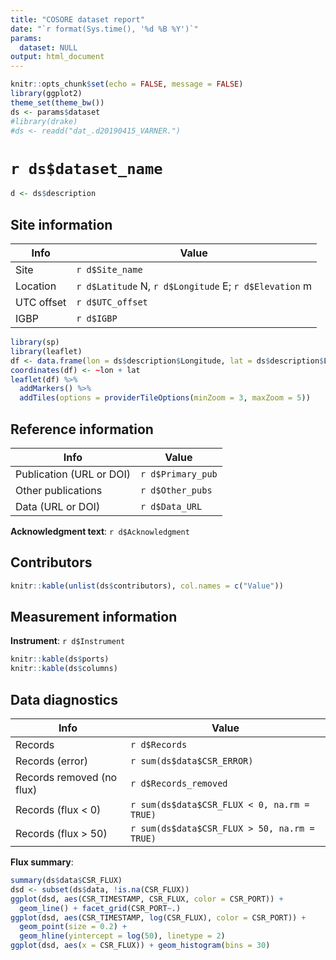```yaml
---
title: "COSORE dataset report"
date: "`r format(Sys.time(), '%d %B %Y')`"
params:
  dataset: NULL
output: html_document
---
```


```r
knitr::opts_chunk$set(echo = FALSE, message = FALSE)
library(ggplot2)
theme_set(theme_bw())
ds <- params$dataset
#library(drake)
#ds <- readd("dat_.d20190415_VARNER.")
```

# `r ds$dataset_name`


```r
d <- ds$description
```

## Site information

Info          |  Value
------------- | ----
Site          | `r d$Site_name`
Location      | `r d$Latitude` N, `r d$Longitude` E; `r d$Elevation` m
UTC offset    |  `r d$UTC_offset`
IGBP          | `r d$IGBP`

```r
library(sp)
library(leaflet)
df <- data.frame(lon = ds$description$Longitude, lat = ds$description$Latitude)
coordinates(df) <- ~lon + lat
leaflet(df) %>% 
  addMarkers() %>% 
  addTiles(options = providerTileOptions(minZoom = 3, maxZoom = 5))
```

## Reference information

Info            |  Value
--------------- | ----
Publication (URL or DOI)  | `r d$Primary_pub`
Other publications        | `r d$Other_pubs`
Data (URL or DOI)         | `r d$Data_URL`

**Acknowledgment text**: `r d$Acknowledgment`

## Contributors

```r
knitr::kable(unlist(ds$contributors), col.names = c("Value"))
```

## Measurement information

**Instrument**: `r d$Instrument`

```r
knitr::kable(ds$ports)
knitr::kable(ds$columns)
```

## Data diagnostics

Info                |  Value
------------------- | ----
Records             | `r d$Records`
Records (error)     | `r sum(ds$data$CSR_ERROR)`
Records removed (no flux)   | `r d$Records_removed`
Records (flux < 0)  | `r sum(ds$data$CSR_FLUX < 0, na.rm = TRUE)`
Records (flux > 50) | `r sum(ds$data$CSR_FLUX > 50, na.rm = TRUE)`

**Flux summary**:

```r
summary(ds$data$CSR_FLUX)
dsd <- subset(ds$data, !is.na(CSR_FLUX))
ggplot(dsd, aes(CSR_TIMESTAMP, CSR_FLUX, color = CSR_PORT)) + 
  geom_line() + facet_grid(CSR_PORT~.)
ggplot(dsd, aes(CSR_TIMESTAMP, log(CSR_FLUX), color = CSR_PORT)) +
  geom_point(size = 0.2) + 
  geom_hline(yintercept = log(50), linetype = 2)
ggplot(dsd, aes(x = CSR_FLUX)) + geom_histogram(bins = 30)
```
